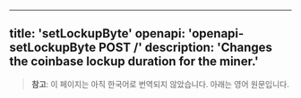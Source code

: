 <!-- AUTO-GENERATED-CONTENT:START (ENGLISH-COPY) -->
---
title: 'setLockupByte'
openapi: 'openapi-setLockupByte POST /'
description: 'Changes the coinbase lockup duration for the miner.'
---

> **참고**: 이 페이지는 아직 한국어로 번역되지 않았습니다. 아래는 영어 원문입니다.
